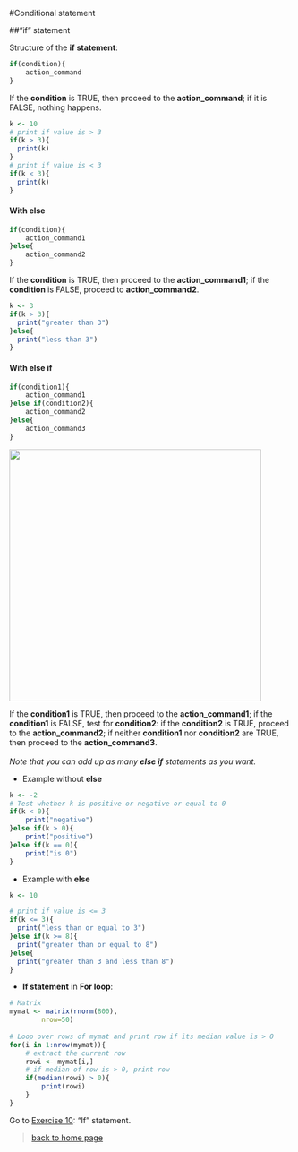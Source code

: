 #Conditional statement

##"if" statement

Structure of the **if statement**:

```r
if(condition){
    action_command
}
```

If the **condition** is TRUE, then proceed to the **action_command**; if it is FALSE, nothing happens.
<br>

```r
k <- 10
# print if value is > 3
if(k > 3){
  print(k)
}
# print if value is < 3
if(k < 3){
  print(k)
}
```

<h4>With **else**</h4>

```r
if(condition){
    action_command1
}else{
    action_command2
}
```

If the **condition** is TRUE, then proceed to the **action_command1**; if the **condition** is FALSE, proceed to **action_command2**.

```r
k <- 3
if(k > 3){
  print("greater than 3")
}else{
  print("less than 3")
}
```


<h4>With **else if**</h4>

```r
if(condition1){
    action_command1
}else if(condition2){
    action_command2
}else{
    action_command3
}
```

<img src="images/ifelseif.png" width="450"/>

If the **condition1** is TRUE, then proceed to the **action_command1**; if the **condition1** is FALSE, test for **condition2**: if the **condition2** is TRUE, proceed to the **action_command2**; if neither **condition1** nor **condition2** are TRUE, then proceed to the **action_command3**.
<br><br>
*Note that you can add up as many **else if** statements as you want.*

* Example without **else**

```r
k <- -2
# Test whether k is positive or negative or equal to 0
if(k < 0){
	print("negative")
}else if(k > 0){
	print("positive")
}else if(k == 0){
	print("is 0")
}
```

* Example with **else**

```r
k <- 10

# print if value is <= 3
if(k <= 3){
  print("less than or equal to 3")
}else if(k >= 8){
  print("greater than or equal to 8")
}else{
  print("greater than 3 and less than 8")
}
```

* **If statement** in **For loop**:

```r
# Matrix
mymat <- matrix(rnorm(800), 
        nrow=50)
	
# Loop over rows of mymat and print row if its median value is > 0
for(i in 1:nrow(mymat)){
	# extract the current row
	rowi <- mymat[i,]
	# if median of row is > 0, print row
	if(median(rowi) > 0){
		print(rowi)
	}
}
```

Go to [Exercise 10](https://sbcrg.github.io/CRG_RIntroduction/exercise10): "If" statement.
<br>

> [back to home page](https://sbcrg.github.io/CRG_RIntroduction)
